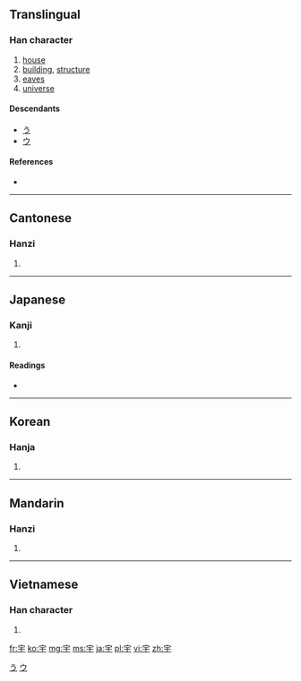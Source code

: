 ==Translingual==

===Han character===
{{Han char|rn=40|rad=宀|as=03|sn=6|four=3040<sub>1</sub>|canj=十一木 (JMD)|ids=⿱[[宀]][[于]]}}

# [[house]]
# [[building]], [[structure]]
# [[eaves]]
# [[universe]]

====Descendants====
* [[う]]
* [[ウ]]

====References====
* {{Han ref|kx=0282.020|dkj=07067|dj=0551.220|hdz=20911.070|uh=5B87|ud=23431|bh=A674|bd=42612}}

[[Category:Han characters from which hiragana were derived|う]]
[[Category:Han characters from which katakana were derived|ウ]]

----

==Cantonese==

===Hanzi===
{{yue-hanzi|jyut=|y=yu5}}

# {{defn|Cantonese|sort=宀03}}

----

==Japanese==

===Kanji===
{{ja-kanji|grade=6|rs=宀03}}

# {{defn|Japanese|sort=宀03}}

====Readings====
* {{ja-readings|on=[[う]] (''u'')|kun=[[のき]] (''noki''), [[いえ]] (''ie'')}}

----

==Korean==

===Hanja===
{{ko-hanja|hangeul=우|rv=u|mr=u}}

# {{defn|Korean|sort=宀03}}

----

==Mandarin==

===Hanzi===
{{cmn-hanzi|pin=[[yǔ]] ([[yu3]])|wg=yü<sup>3</sup>}}

# {{defn|Mandarin|sort=宀03}}

----

==Vietnamese==

===Han character===
{{vi-hantu|[[vũ]], [[võ]], [[vò]]|rs=宀03}}

# {{defn|Vietnamese|sort=宀03}}

[[fr:宇]]
[[ko:宇]]
[[mg:宇]]
[[ms:宇]]
[[ja:宇]]
[[pl:宇]]
[[vi:宇]]
[[zh:宇]]